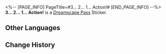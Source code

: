 <%-- [PAGE_INFO]
PageTitle=#3... 2... 1... Action!#
[END_PAGE_INFO] --%>
{{Stub|Location information}}
{{Item Infobox
|id          = 223504
|image       = Dreamscape Pass Sticker 3... 2... 1... Action!.png{{subst:void|<!--$UPLOAD:<<SpriteOutput/TravelBrochure/StickFigures/223504.png>-<Dreamscape Pass Sticker 3... 2... 1... Action!.png>-<Item Icons>>-->}}
|type        = Dreamscape Pass Sticker
|type2       = The Most Absurd Stage Stickers
|invCategory = 
|rarity      = 4
|effect      = 
|description = Digital stickers that can be used to decorate the pages of the Dreamtour Handbook. They come in many different styles.
|source1     = [[Discover the terrifying crime scene near the entrance of the studio theme park]]
}}
{{Description|Betcha didn't think that screens would flicker even in dreams.}}
'''3... 2... 1... Action!''' is a [[Dreamscape Pass]] Sticker.

==Other Languages==
{{Other Languages
|en   = 3... 2... 1... Action!
|zhs  = 3...2...1...开拍
|zht  = 三……二……一，開拍
|ja   = 3…2…1…アクション
|ko   = 3… 2… 1… 액션!
|es   = 3... 2... 1... ¡Acción!
|fr   = 3... 2... 1... Action&nbsp;!
|ru   = Три... Два... Один... Мотор!
|th   = 3... 2... 1... แอ็กชัน
|vi   = 3...2...1... Quay
|de   = 3 ... 2 ... 1 ... Action!
|id   = 3 ... 2 ... 1 ... Action!
|pt   = 3... 2... 1... Ação!
}}

==Change History==
{{Change History|2.1}}